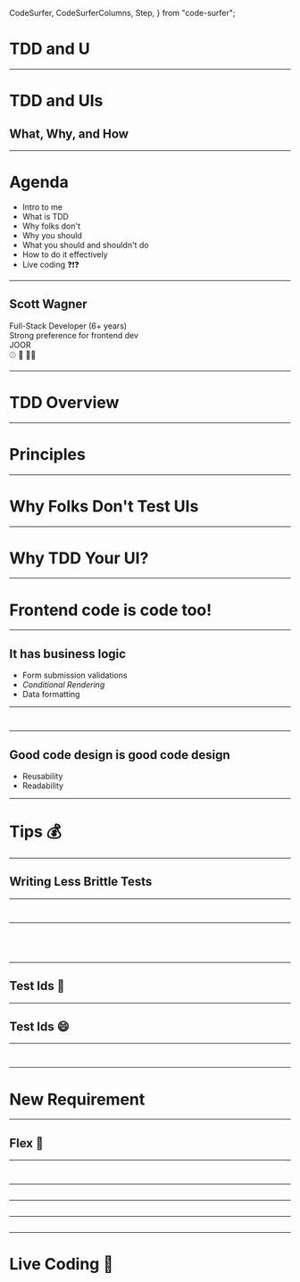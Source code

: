   CodeSurfer,
  CodeSurferColumns,
  Step,
} from "code-surfer";



# TDD and U
---
# TDD and UIs
<Appear>
  <h2>What, Why, and How</h2>
</Appear>

---
# Agenda

<ul>
<Appear>
  <li>Intro to me</li>
  <li>What is TDD</li>
  <li>Why folks don't</li>
  <li>Why you should</li>
  <li>What you should and shouldn't do</li>
  <li>How to do it effectively</li>
  <li>Live coding ❓❗❓</li>
</Appear>
</ul>

---

<Headshot />

## Scott Wagner

<div style={{ display: 'flex', flexDirection: 'column', alignItems: 'center'}}>
  <Appear>
  <div>
    Full-Stack Developer (6+ years)
  </div>
  <div>
    Strong preference for frontend dev
  </div>
  <div>
    JOOR
  </div>
  <div>
    ⚾ 🥁 🏌️‍♂️
  </div>
  </Appear>
</div>

---
# TDD Overview
---
# Principles
---
# Why Folks Don't Test UIs
---
# Why TDD Your UI?
---
# Frontend code is code too!
---
## It has business logic
* Form submission validations
* *Conditional Rendering*
* Data formatting
---

<CodeSurfer>

```jsx title="Conditional Rendering" file="./examples/UserProfile.js"
```

```jsx 5:12 title="Conditional Rendering" file="./examples/UserProfile.js"
```

</CodeSurfer>

---
## Good code design is good code design
* Reusability
* Readability

---
# Tips 💰
___
## Writing Less Brittle Tests
---

<CodeSurfer>

```jsx file="./examples/elements-vs-structure/ConfirmationModal.js"
```

```jsx 10 file="./examples/elements-vs-structure/ConfirmationModal.js"
```

</CodeSurfer>

---

<CodeSurferColumns>

  <Step>

```jsx title="Relying on Elements" file="./examples/elements-vs-structure/test/Elements.test.js"
```

```jsx title="Relying on Structure" file="./examples/elements-vs-structure/test/Structure.test.js"
```

  </Step>

  <Step>

```jsx 18:21 title="Relying on Elements" file="./examples/elements-vs-structure/test/Elements.test.js"
```

```jsx 18:23 title="Relying on Structure" file="./examples/elements-vs-structure/test/Structure.test.js"
```

  </Step>

</CodeSurferColumns>

---
## Test Ids 😬
---
## Test Ids 😄
---

<CodeSurferColumns>

  <Step>

```jsx 10:12 title="Component" file="./examples/elements-vs-structure/ConfirmationModalTestId.js"
```

```jsx 21 title="Test" file="./examples/elements-vs-structure/test/TestId.test.js"
```

  </Step>

</CodeSurferColumns>

---
# New Requirement
---
## Flex 💪
---

<CodeSurfer>

```jsx title="Original" file="./examples/elements-vs-structure/ConfirmationModalTestId.js"
```

```jsx title="New" file="./examples/elements-vs-structure/with-flex/ConfirmationModalTestId.js"
```

</CodeSurfer>

---

<CodeSurfer>

```jsx 18:21 title="Relying on Elements ✅" file="./examples/elements-vs-structure/test/Elements.test.js"
```

</CodeSurfer>

---

<CodeSurfer>

```jsx 18:21 title="Relying on Test Id ✅" file="./examples/elements-vs-structure/test/TestId.test.js"
```

</CodeSurfer>

---

<CodeSurfer>

```jsx 18:23 title="Relying on Structure ❌" file="./examples/elements-vs-structure/test/Structure.test.js"
```

</CodeSurfer>

---
# Live Coding 🤞
